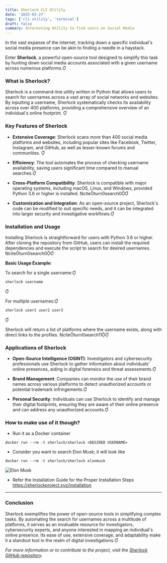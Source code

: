 ```yaml
---
title: Sherlock CLI Utility
date: '2025-03-27'
tags: ['cli utility', 'terminal']
draft: false
summary: Interesting Utility to find users on Social Media
---
```


In the vast expanse of the internet, tracking down a specific individual's social media presence can be akin to finding a needle in a haystack. 

Enter **Sherlock**, a powerful open-source tool designed to simplify this task by hunting down social media accounts associated with a given username across numerous platforms.

### What is Sherlock?

Sherlock is a command-line utility written in Python that allows users to search for usernames across a vast array of social networks and websites. By inputting a username, Sherlock systematically checks its availability across over 400 platforms, providing a comprehensive overview of an individual's online footprint. 

### Key Features of Sherlock

- **Extensive Coverage**: Sherlock scans more than 400 social media platforms and websites, including popular sites like Facebook, Twitter, Instagram, and GitHub, as well as lesser-known forums and communities. 

- **Efficiency**: The tool automates the process of checking username availability, saving users significant time compared to manual searches.

- **Cross-Platform Compatibility**: Sherlock is compatible with major operating systems, including macOS, Linux, and Windows, provided Python 3.6 or higher is installed. citeturn0search0

- **Customization and Integration**: As an open-source project, Sherlock's code can be modified to suit specific needs, and it can be integrated into larger security and investigative workflows.

### Installation and Usage

Installing Sherlock is straightforward for users with Python 3.6 or higher. After cloning the repository from GitHub, users can install the required dependencies and execute the script to search for desired usernames. citeturn0search0

**Basic Usage Example**:

To search for a single username:


```bash
sherlock username
```


For multiple usernames:


```bash
sherlock user1 user2 user3
```


Sherlock will return a list of platforms where the username exists, along with direct links to the profiles. citeturn0search11

### Applications of Sherlock

- **Open-Source Intelligence (OSINT)**: Investigators and cybersecurity professionals use Sherlock to gather information about individuals' online presences, aiding in digital forensics and threat assessments.

- **Brand Management**: Companies can monitor the use of their brand names across various platforms to detect unauthorized accounts or potential trademark infringements.

- **Personal Security**: Individuals can use Sherlock to identify and manage their digital footprints, ensuring they are aware of their online presence and can address any unauthorized accounts.


### How to make use of it though?

- Run it as a Docker container
```
docker run --rm -t sherlock/sherlock <DESIRED USERNAME>
```

- Consider you want to search Elon Musk; it will look like
```
docker run --rm -t sherlock/sherlock elonmusk
```
<Image alt="Elon Musk" src="/static/images/sherlock_utility.png" width={1000} height={1000} />

- Refer the Installation Guide for the Proper Installation Steps https://sherlockproject.xyz/installation

---
### Conclusion

Sherlock exemplifies the power of open-source tools in simplifying complex tasks. By automating the search for usernames across a multitude of platforms, it serves as an invaluable resource for investigators, cybersecurity experts, and anyone interested in mapping an individual's online presence. Its ease of use, extensive coverage, and adaptability make it a standout tool in the realm of digital investigations.

*For more information or to contribute to the project, visit the [Sherlock GitHub repository](https://github.com/sherlock-project/sherlock).* 

